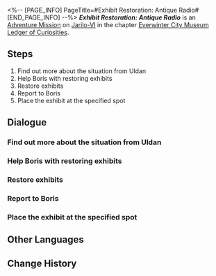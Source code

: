 <%-- [PAGE_INFO]
PageTitle=#Exhibit Restoration: Antique Radio#
[END_PAGE_INFO] --%>
{{Stub|Dialogue.}}
{{Mission Infobox
|id            = 8001208
|title         = 
|image         = <!--Mission Exhibit Restoration: Antique Radio.png-->
|type          = Adventure
|event_name    = 
|chapter       = Everwinter City Museum Ledger of Curiosities
|requirements  = 
|summary       = Belobog's History and Culture Museum will be opening soon. Uldan is collecting appropriate exhibits to ensure a successful opening.<br />You have helped Exhibit Restorer Boris restore the antique radio, adding another valuable piece to the museum's collection.
|characters    = Boris; Trailblazer; Uldan
|startLocation = [[Jarilo-VI]] - [[Administrative District]]
|world         = Jarilo-VI
|area          = Administrative District
|prev          = 
|next          = 
|rewards       = 
}}
'''''Exhibit Restoration: Antique Radio''''' is an [[Adventure Mission]] on [[Jarilo-VI]] in the chapter [[Everwinter City Museum Ledger of Curiosities]].

==Steps==
# Find out more about the situation from Uldan
# Help Boris with restoring exhibits
# Restore exhibits
# Report to Boris
# Place the exhibit at the specified spot

<!--
==Gameplay Notes==

--><!--
==Trial Character==

-->
==Dialogue==
{{Stub Dialogue}}
===Find out more about the situation from Uldan===
{{Mission Description|type=adventure|location=Administrative District|Belobog's History and Culture Museum will be opening soon. Uldan is collecting appropriate exhibits to ensure a successful opening.<br />Boris, the restorer of the museum, seems to be troubled. Go and find him at the restoration room.}}
{{Dialogue Start}}
:{{tx}}
{{Dialogue End}}

===Help Boris with restoring exhibits===
{{Dialogue Start}}
:{{tx}}
{{Dialogue End}}

===Restore exhibits===
{{Dialogue Start}}
:{{tx}}
{{Dialogue End}}

===Report to Boris===
{{Dialogue Start}}
:{{tx}}
{{Dialogue End}}

===Place the exhibit at the specified spot===
{{Dialogue Start}}
:{{tx}}
{{Dialogue End}}

==Other Languages==
{{Other Languages
|en   = Exhibit Restoration: Antique Radio
|zhs  = 藏品修复•古董收音机
|zht  = 館藏修復•古董收音機
|ja   = 収蔵品修復・アンティークのラジオ
|ko   = 소장품 수리•고물 라디오
|es   = Restauración de objeto: radio antigua
|fr   = Restauration de pièce d'exposition&nbsp;: Ancienne radio
|ru   = Реставрация экспонатов: Антикварный радиоприёмник
|th   = ซ่อมแซมวัตถุจัดแสดง: วิทยุโบราณ
|vi   = Chỉnh Sửa Vật Sưu Tập - Máy Thu Thanh Cổ
|de   = Restauration: Uraltes Radio
|id   = Perbaikan Koleksi: Radio Antik
|pt   = Restauração de Obras: Rádio Antigo
}}

==Change History==
{{Change History|1.1}}
